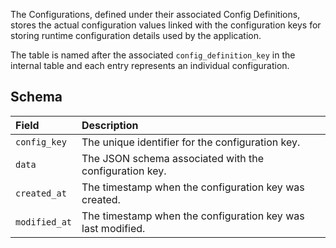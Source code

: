 The Configurations, defined under their associated Config Definitions, stores the actual configuration values linked with the configuration keys for storing runtime configuration details used by the application. 


The table is named after the associated `config_definition_key` in the internal table and each entry represents an individual configuration.

## Schema

| **Field**      | **Description**                                    |
|:---------------|:----------------------------------------------------|
| `config_key`   | The unique identifier for the configuration key.   |
| `data`         | The JSON schema associated with the configuration key. |
| `created_at`   | The timestamp when the configuration key was created. |
| `modified_at`  | The timestamp when the configuration key was last modified. |


